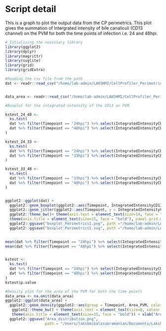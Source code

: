 # Script detail
This is a graph to plot the output data from the CP perimetrics. This plot gives the summation of Intergrated intensity of bile canaliculi (CD13 channel) on the PVM for both the time points of infection i.e. 24 and 48hpi.

```r
# Intialising the necessary library
library(ggplot2)
library(dplyr)
library(magrittr)
library(svglite)
library(grid)
library(gridExtra)
```

```r
#Reading the csv file from the path
dat <- readr::read_csv("/home/lab-admin/LAKSHMI/CellProfiler_Perimetrics/Analysis_CP_Perimetrics/Data_CP_perimetrics_master.csv")


data_area <- readr::read_csv("/home/lab-admin/LAKSHMI/CellProfiler_Perimetrics/Analysis_CP_Perimetrics/Data_area_PVM_master.csv")
```

```r
#Boxplot for the integrated intensity of the CD13 on PVM

kstest_24_48 <-
  ks.test(
  dat %>% filter(Timepoint == "24hpi") %>% select(IntegratedIntensityCD13) %>% as.matrix(),
  dat %>% filter(Timepoint == "48hpi") %>% select(IntegratedIntensityCD13) %>% as.matrix()
)

kstest_24_33 <-
  ks.test(
  dat %>% filter(Timepoint == "24hpi") %>% select(IntegratedIntensityCD13) %>% as.matrix(),
  dat %>% filter(Timepoint == "33hpi") %>% select(IntegratedIntensityCD13) %>% as.matrix(),
)

kstest_33_48 <-
  ks.test(
  dat %>% filter(Timepoint == "33hpi") %>% select(IntegratedIntensityCD13) %>% as.matrix(),
  dat %>% filter(Timepoint == "48hpi") %>% select(IntegratedIntensityCD13) %>% as.matrix(),
)


ggplot2::ggplot(dat) +
  ggplot2::geom_boxplot(ggplot2::aes(Timepoint, IntegratedIntensityCD13), outlier.color = NA, size = 1.0,alpha = 0.0, width = 0.4, position = position_dodge(width = 0.7), varwidth = F, notch = F, outlier.shape = NA, show.legend = FALSE) +
  ggplot2::geom_jitter(ggplot2::aes(Timepoint, y = IntegratedIntensityCD13, fill = Timepoint), colour = "red", cex = 2.0, alpha = 0.7, position =position_jitterdodge(0.2,0.2,0.7))+
  ggplot2::theme_bw()+ theme(axis.text = element_text(size=14, face = "bold", colour = "black")) +
  theme(axis.title = element_text(size=15, face = "bold"), panel.grid.major.x = element_blank(), panel.grid.major.y = element_blank(), panel.grid.minor.x = element_blank(), panel.grid.minor.y = element_blank(), legend.position = "none") + ylab("Total intensity of Bile canaliculi on PVM") + xlab("Hours post infection (hpi)") +
  ggplot2::ggsave("boxplot_Perimetrics1.png", path ="/home/lab-admin/LAKSHMI/CellProfiler_Perimetrics/Analysis_CP_Perimetrics", width = 8, height = 8, units = "in", dpi = 300) +
  ggplot2::ggsave("boxplot_Perimetrics1.svg", path ="/home/lab-admin/LAKSHMI/CellProfiler_Perimetrics/Analysis_CP_Perimetrics", width = 8, height = 8, units = "in", dpi = 300)
  

mean(dat %>% filter(Timepoint == "24hpi") %>% select(IntegratedIntensityCD13) %>% as.matrix())
mean(dat %>% filter(Timepoint == "48hpi") %>% select(IntegratedIntensityCD13) %>% as.matrix())


kstest <-
  ks.test(
  dat %>% filter(Timepoint == "24hpi") %>% select(IntegratedIntensityCD13) %>% as.matrix(),
  dat %>% filter(Timepoint == "48hpi") %>% select(IntegratedIntensityCD13) %>% as.matrix()
)
kstest$p.value
```

```r
#Density plot for the area of the PVM for both the time points
data_area <- na.omit(data_area)
ggplot2::ggplot(data_area) +
  ggplot2::geom_density(ggplot2::aes(group = Timepoint, Area_PVM, color = Timepoint, fill = Timepoint), alpha = 0.3, size = 0.8)+
   ggplot2::theme_bw() + theme(axis.text = element_text(size=8, colour = "black")) +
   theme(axis.title = element_text(size=15, face = "bold")) + xlab("Area of PVM") +
  ggplot2::ggsave("Area_distribution.png",
                  path = "/Users/lakshmibalasubramanian/Documents/Lakshmi/CellProfiler_Perimetrics/Analysis_CP_Perimetrics", width = 8, height = 8, units = "in", dpi = 300)
```

